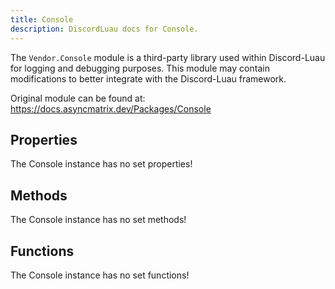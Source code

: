 ```yaml
---
title: Console
description: DiscordLuau docs for Console.
---
```

[//]: # (This file was automatically compiled through the Generator luau code under this repository)
[//]: # (if you want to edit the documentation of discord-luau, please write changes)
[//]: # (to the discord-luau repository itself, we extract the comments from discord-luau and translate)
[//]: # (them into markdown files that Nextra can interpret!)

[//]: # (----- DOCUMENT IMPORTS ----- )


[//]: # (----- DOCUMENT DESCRIPTION ----- )

The `Vendor.Console` module is a third-party library used within Discord-Luau for logging and debugging purposes. This module may contain modifications to better integrate with the Discord-Luau framework.

Original module can be found at: https://docs.asyncmatrix.dev/Packages/Console

[//]: # (----- DOCUMENT PROPERTIES ----- )

## Properties

The Console instance has no set properties!

[//]: # (----- DOCUMENT METHODS ----- )

## Methods

The Console instance has no set methods!

[//]: # (----- DOCUMENT FUNCTIONS ----- )

## Functions

The Console instance has no set functions!


